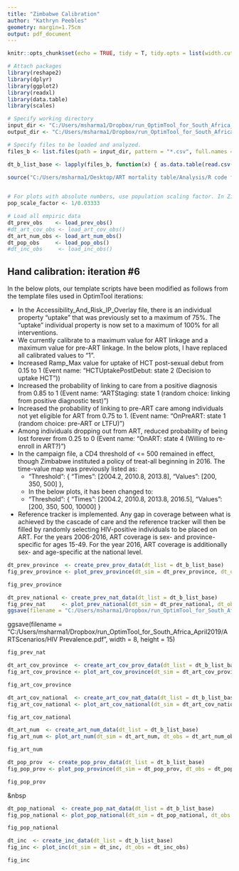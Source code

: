 ```yaml
---
title: "Zimbabwe Calibration"
author: "Kathryn Peebles"
geometry: margin=1.75cm
output: pdf_document
---
```


```r
knitr::opts_chunk$set(echo = TRUE, tidy = T, tidy.opts = list(width.cutoff = 60))

# Attach packages
library(reshape2)
library(dplyr)
library(ggplot2)
library(readxl)
library(data.table)
library(scales)

# Specify working directory
input_dir <- "C:/Users/msharma1/Dropbox/run_OptimTool_for_South_Africa_April2019/ARTScenarios/Baseline-campaign_RSA_201903_edited_8_2019-Baseline/ReportHIVByAgeAndGender_8_30_19"
output_dir <- "C:/Users/msharma1/Dropbox/run_OptimTool_for_South_Africa_April2019/ARTScenarios"

# Specify files to be loaded and analyzed.
files_b <- list.files(path = input_dir, pattern = "*.csv", full.names = T)

dt_b_list_base <- lapply(files_b, function(x) { as.data.table(read.csv(file = x)[, c("Year", "Gender", "Age", "Population", "Infected", "Newly.Infected", "On_ART")]) })
```

```r
source("C:/Users/msharma1/Desktop/ART mortality table/Analysis/R code from Kathryn/Plotting_Functions.R")
 

# For plots with absolute numbers, use population scaling factor. In Zimbabwe in 2015, there were 7,953,000 people ages 15-50. Scenarios used a population scaling factor of 0.05
pop_scale_factor <- 1/0.03333

# Load all empiric data
dt_prev_obs    <- load_prev_obs()
#dt_art_cov_obs <- load_art_cov_obs()
dt_art_num_obs <- load_art_num_obs()
dt_pop_obs     <- load_pop_obs()
#dt_inc_obs     <- load_inc_obs()
```

## Hand calibration: iteration #6
In the below plots, our template scripts have been modified as follows from the template files used in OptimTool iterations:

* In the Accessibility_And_Risk_IP_Overlay file, there is an individual property "uptake" that was previously set to a maximum of 75%. The "uptake" individual property is now set to a maximum of 100% for all interventions.
* We currently calibrate to a maximum value for ART linkage and a maximum value for pre-ART linkage. In the below plots, I have replaced all calibrated values to "1".
* Increased Ramp_Max value for uptake of HCT post-sexual debut from 0.15 to 1 (Event name: "HCTUptakePostDebut: state 2 (Decision to uptake HCT"))  
* Increased the probability of linking to care from a positive diagnosis from 0.85 to 1 (Event name: "ARTStaging: state 1 (random choice: linking from positive diagnostic test)")  
* Increased the probability of linking to pre-ART care among individuals not yet eligible for ART from 0.75 to 1. (Event name: "OnPreART: state 1 (random choice: pre-ART or LTFU)")  
* Among individuals dropping out from ART, reduced probability of being lost forever from 0.25 to 0 (Event name: "OnART: state 4 (Willing to re-enroll in ART?)")
* In the campaign file, a CD4 threshold of <= 500 remained in effect, though Zimbabwe instituted a policy of treat-all beginning in 2016. The time-value map was previously listed as:
  + "Threshold": { "Times": [2004.2, 2010.8, 2013.8],
						       "Values": [200, 350, 500] },
  + In the below plots, it has been changed to:
  + "Threshold": { "Times": [2004.2, 2010.8, 2013.8, 2016.5],
						       "Values": [200, 350, 500, 10000] }
* Reference tracker is implemented. Any gap in coverage between what is achieved by the cascade of care and the reference tracker will then be filled by randomly selecting HIV-positive individuals to be placed on ART. For the years 2006-2016, ART coverage is sex- and province-specific for ages 15-49. For the year 2016, ART coverage is additionally sex- and age-specific at the national level.


```r
dt_prev_province  <- create_prev_prov_data(dt_list = dt_b_list_base)
fig_prev_province <- plot_prev_province(dt_sim = dt_prev_province, dt_obs = dt_prev_obs)
```

```r
fig_prev_province
```

```r
dt_prev_national <- create_prev_nat_data(dt_list = dt_b_list_base)
fig_prev_nat     <- plot_prev_national(dt_sim = dt_prev_national, dt_obs = dt_prev_obs)
ggsave(filename = "C:/Users/msharma1/Dropbox/run_OptimTool_for_South_Africa_April2019/ARTScenarios/HIV Prevalence3.pdf", width = 8, height = 15)

```
ggsave(filename = "C:/Users/msharma1/Dropbox/run_OptimTool_for_South_Africa_April2019/ARTScenarios/HIV Prevalence.pdf", width = 8, height = 15)


```r
fig_prev_nat
```

```r
dt_art_cov_province  <- create_art_cov_prov_data(dt_list = dt_b_list_base)
fig_art_cov_province <- plot_art_cov_province(dt_sim = dt_art_cov_province, dt_obs = dt_art_cov_obs)
```

```r
fig_art_cov_province
```

```r
dt_art_cov_national  <- create_art_cov_nat_data(dt_list = dt_b_list_base)
fig_art_cov_national <- plot_art_cov_national(dt_sim = dt_art_cov_national)
```

```r
fig_art_cov_national
```

```r
dt_art_num  <- create_art_num_data(dt_list = dt_b_list_base)
fig_art_num <- plot_art_num(dt_sim = dt_art_num, dt_obs = dt_art_num_obs)
```

```r
fig_art_num
```

```r
dt_pop_prov  <- create_pop_prov_data(dt_list = dt_b_list_base)
fig_pop_prov <- plot_pop_province(dt_sim = dt_pop_prov, dt_obs = dt_pop_obs)
```

```r
fig_pop_prov
```
&nbsp
```r
dt_pop_national  <- create_pop_nat_data(dt_list = dt_b_list_base)
fig_pop_national <- plot_pop_national(dt_sim = dt_pop_national, dt_obs = dt_pop_obs)
```

```r
fig_pop_national
```

```r
dt_inc  <- create_inc_data(dt_list = dt_b_list_base)
fig_inc <- plot_inc(dt_sim = dt_inc, dt_obs = dt_inc_obs)
```

```r
fig_inc
```
